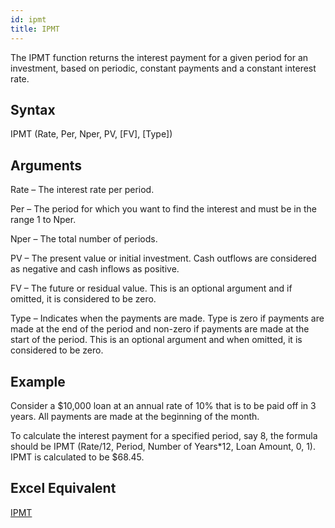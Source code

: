 ```yaml
---
id: ipmt
title: IPMT
---
```

The IPMT function returns the interest payment for a given period for an investment, based on periodic, constant payments and a constant interest rate.

## Syntax
IPMT (Rate, Per, Nper, PV, [FV], [Type])
## Arguments
Rate – The interest rate per period. 

Per – The period for which you want to find the interest and must be in the range 1 to Nper.

Nper – The total number of periods.

PV  –  The present value or initial investment. Cash outflows are considered as negative and cash inflows as positive.

FV – The future or residual value. This is an optional argument and if omitted, it is considered to be zero.

Type – Indicates when the payments are made. Type is zero if payments are made at the end of the period and non-zero if payments are made at the start of the period. This is an optional argument and when omitted, it is considered to be zero.
## Example
Consider a $10,000 loan at an annual rate of 10% that is to be paid off in 3 years. All payments are made at the beginning of the month.

To calculate the interest payment for a specified period, say 8, the formula should be IPMT (Rate/12, Period, Number of Years*12, Loan Amount, 0, 1).
IPMT is calculated to be $68.45.

## Excel Equivalent
[IPMT](https://support.office.com/en-us/article/IPMT-function-5CCE0AD6-8402-4A41-8D29-61A0B054CB6F)
